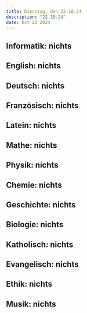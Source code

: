 ```yaml
---
title: Dienstag, den 22.10.24
description: "22.10.24"
date: Oct 22 2024
---
```


## Informatik: nichts
## English: nichts
## Deutsch: nichts
## Französisch: nichts
## Latein: nichts
## Mathe: nichts
## Physik: nichts
## Chemie: nichts
## Geschichte: nichts
## Biologie: nichts
## Katholisch: nichts
## Evangelisch: nichts
## Ethik: nichts
## Musik: nichts